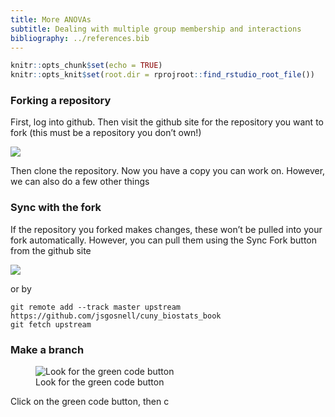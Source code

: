 ```yaml
---
title: More ANOVAs
subtitle: Dealing with multiple group membership and interactions
bibliography: ../references.bib
---
```


<!-- COMMENT NOT SHOW IN ANY OUTPUT: Code chunk below sets overall defaults for .qmd file; these inlcude showing output by default and looking for files relative to .Rpoj file, not .qmd file, which makes putting filesin different folders easier  -->

```r
knitr::opts_chunk$set(echo = TRUE)
knitr::opts_knit$set(root.dir = rprojroot::find_rstudio_root_file())
```

### Forking a repository

First, log into github. Then visit the github site for the repository you want to fork (this must be a repository you don't own!)

![](/images/fork-fork.png)

Then clone the repository. Now you have a copy you can work on. However, we can also do a few other things

### Sync with the fork

If the repository you forked makes changes, these won't be pulled into your fork automatically. However, you can pull them using the Sync Fork button from the github site

![](/images/fork-clone.png)

or by

```         
git remote add --track master upstream https://github.com/jsgosnell/cuny_biostats_book
git fetch upstream
```

### Make a branch

![Look for the green code button](/images/fork_code.png)

Click on the green code button, then c
